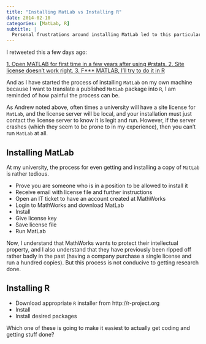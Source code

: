 ```yaml
---
title: "Installing MatLab vs Installing R"
date: 2014-02-10
categories: [MatLab, R]
subtitle: |
  Personal frustrations around installing MatLab led to this particular rant.
---
```


I retweeted this a few days ago: 

[1. Open MATLAB for first time in a few years after using #rstats. 2. Site license doesn't work right. 3. F*** MATLAB, I'll try to do it in R](https://twitter.com/drdrewsteen/statuses/431543752419577856)

And as I have started the process of installing `MatLab` on my own machine because I want to translate a published `MatLab` package into `R`, I am reminded of how painful the process can be.

As Andrew noted above, often times a university will have a site license for `MatLab`, and the license server will be local, and your installation must just contact the license server to know it is legit and run. However, if the server crashes (which they seem to be prone to in my experience), then you can't run `MatLab` at all.

## Installing MatLab

At my university, the process for even getting and installing a copy of `MatLab` is rather tedious. 

* Prove you are someone who is in a position to be allowed to install it
* Receive email with license file and further instructions
* Open an IT ticket to have an account created at MathWorks
* Login to MathWorks and download MatLab
* Install
* Give license key
* Save license file
* Run MatLab

Now, I understand that MathWorks wants to protect their intellectual property, and I also understand that they have previously been ripped off rather badly in the past (having a company purchase a single license and run a hundred copies). But this process is not conducive to getting research done.

## Installing R

* Download appropriate `R` installer from http://r-project.org
* Install
* Install desired packages

Which one of these is going to make it easiest to actually get coding and getting stuff done?
